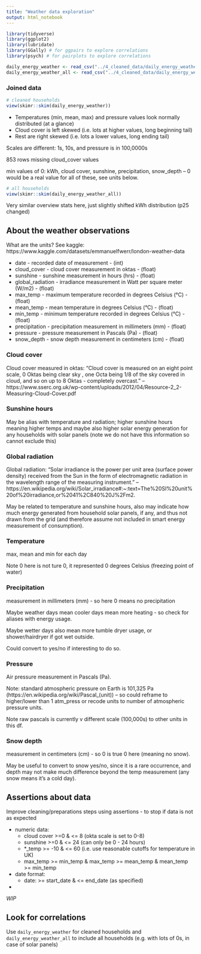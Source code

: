 ```yaml
---
title: "Weather data exploration"
output: html_notebook
---
```


```r
library(tidyverse)
library(ggplot2)
library(lubridate)
library(GGally) # for ggpairs to explore correlations
library(psych) # for pairplots to explore correlations
```

```r
daily_energy_weather <- read_csv("../4_cleaned_data/daily_energy_weather_clean.csv")
daily_energy_weather_all <- read_csv("../4_cleaned_data/daily_energy_weather_all.csv")
```

### Joined data

```r
# cleaned households
view(skimr::skim(daily_energy_weather))
```

* Temperatures (min, mean, max) and pressure values look normally distributed (at a glance)
* Cloud cover is left skewed (i.e. lots at higher values, long beginning tail)
* Rest are right skewed (i.e. lots a lower values, long ending tail)

Scales are different: 1s, 10s, and pressure is in 100,0000s

853 rows missing cloud_cover values

min values of 0: kWh, cloud cover, sunshine, precipitation, snow_depth -- 0 would be a real value for all of these, see units below.

```r
# all households
view(skimr::skim(daily_energy_weather_all))
```

Very similar overview stats here, just slightly shifted kWh distribution (p25 changed)

## About the weather observations

What are the units? See kaggle: https://www.kaggle.com/datasets/emmanuelfwerr/london-weather-data

* date - recorded date of measurement - (int)
* cloud_cover - cloud cover measurement in oktas - (float)
* sunshine - sunshine measurement in hours (hrs) - (float)
* global_radiation - irradiance measurement in Watt per square meter (W/m2) - (float)
* max_temp - maximum temperature recorded in degrees Celsius (°C) - (float)
* mean_temp - mean temperature in degrees Celsius (°C) - (float)
* min_temp - minimum temperature recorded in degrees Celsius (°C) - (float)
* precipitation - precipitation measurement in millimeters (mm) - (float)
* pressure - pressure measurement in Pascals (Pa) - (float)
* snow_depth - snow depth measurement in centimeters (cm) - (float)

### Cloud cover

Cloud cover measured in oktas: "Cloud cover is measured on an eight point scale, 0 Oktas being clear sky , one Octa being 1/8 of the sky covered in cloud, and so on up to 8 Oktas - completely overcast." -- https://www.sserc.org.uk/wp-content/uploads/2012/04/Resource-2_2-Measuring-Cloud-Cover.pdf

### Sunshine hours

May be alias with temperature and radiation; higher sunshine hours meaning higher temps and maybe also higher solar energy generation for any households with solar panels (note we do not have this information so cannot exclude this)

### Global radiation

Global radiation: "Solar irradiance is the power per unit area (surface power density) received from the Sun in the form of electromagnetic radiation in the wavelength range of the measuring instrument." -- https://en.wikipedia.org/wiki/Solar_irradiance#:~:text=The%20SI%20unit%20of%20irradiance,or%2041%2C840%20J%2Fm2.

May be related to temperature and sunshine hours, also may indicate how much energy generated from household solar panels, if any, and thus not drawn from the grid (and therefore assume not included in smart energy measurement of consumption).

### Temperature

max, mean and min for each day

Note 0 here is not ture 0, it represented 0 degrees Celsius (freezing point of water)

### Precipitation

measurement in millimeters (mm) - so here 0 means no precipitation

Maybe weather days mean cooler days mean more heating - so check for aliases with energy usage.

Maybe wetter days also mean more tumble dryer usage, or shower/hairdryer if got wet outside.

Could convert to yes/no if interesting to do so.

### Pressure

Air pressure measurement in Pascals (Pa).

Note: standard atmospheric pressure on Earth is 101,325 Pa (https://en.wikipedia.org/wiki/Pascal_(unit)) -- so could reframe to higher/lower than 1 atm_press or recode units to number of atmospheric pressure units.

Note raw pascals is currently v different scale (100,000s) to other units in this df.

### Snow depth

measurement in centimeters (cm) - so 0 is true 0 here (meaning no snow).

May be useful to convert to snow yes/no, since it is a rare occurrence, and depth may not make much difference beyond the temp measurement (any snow means it's a cold day).


## Assertions about data

Improve cleaning/preparations steps using assertions - to stop if data is not as expected

* numeric data:
  * cloud cover >=0 & <= 8 (okta scale is set to 0-8)
  * sunshine >=0 & <= 24 (can only be 0 - 24 hours)
  * *_temp >= -10 & <= 60 (i.e. use reasonable cutoffs for temperature in UK)
  * max_temp >= min_temp & max_temp >= mean_temp & mean_temp >= min_temp
* date format:
  * date: >= start_date & <= end_date (as specified)
* 

_WIP_

## Look for correlations

Use `daily_energy_weather` for cleaned households and `daily_energy_weather_all` to include all households (e.g. with lots of 0s, in case of solar panels)





